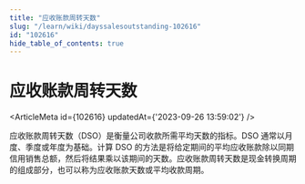 ```yaml
---
title: "应收账款周转天数"
slug: "/learn/wiki/dayssalesoutstanding-102616"
id: "102616"
hide_table_of_contents: true
---
```



# 应收账款周转天数

<ArticleMeta id={102616} updatedAt={'2023-09-26 13:59:02'} />
<div className='border-solid border-b border-t-0 my-4 border-[var(--ifm-color-gray-300)]' />

应收账款周转天数（DSO）是衡量公司收款所需平均天数的指标。DSO 通常以月度、季度或年度为基础。计算 DSO 的方法是将给定期间的平均应收账款除以同期信用销售总额，然后将结果乘以该期间的天数。应收账款周转天数是现金转换周期的组成部分，也可以称为应收账款天数或平均收款周期。

